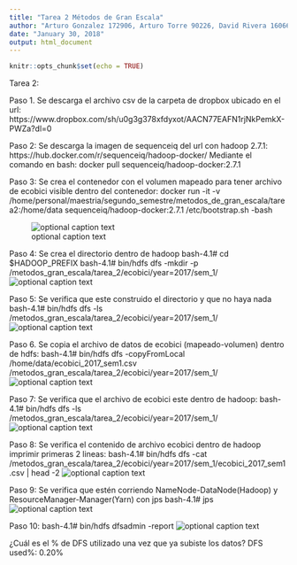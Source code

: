 ```yaml
---
title: "Tarea 2 Métodos de Gran Escala"
author: "Arturo Gonzalez 172906, Arturo Torre 90226, David Rivera 160668"
date: "January 30, 2018"
output: html_document
---
```


```r
knitr::opts_chunk$set(echo = TRUE)
```

Tarea 2:

Paso 1. Se descarga el archivo csv de la carpeta de dropbox ubicado en el url:  https://www.dropbox.com/sh/u0g3g378xfdyxot/AACN77EAFN1rjNkPemkX-PWZa?dl=0

Paso 2: Se descarga  la imagen de sequenceiq del url con hadoop 2.7.1: 
https://hub.docker.com/r/sequenceiq/hadoop-docker/
Mediante el comando en bash: docker pull sequenceiq/hadoop-docker:2.7.1 

Paso 3: Se crea el contenedor con el volumen mapeado para tener archivo de ecobici visible dentro del contenedor:
docker run -it -v /home/personal/maestria/segundo_semestre/metodos_de_gran_escala/tarea2:/home/data sequenceiq/hadoop-docker:2.7.1 /etc/bootstrap.sh -bash


![optional caption text](inicio.png)


Paso 4: Se crea el directorio dentro de hadoop 
bash-4.1# cd $HADOOP_PREFIX
bash-4.1# bin/hdfs dfs -mkdir -p /metodos_gran_escala/tarea_2/ecobici/year=2017/sem_1/
![optional caption text](directorio_vacio.png)



Paso 5: Se verifica que este construido el directorio y que no haya nada
bash-4.1# bin/hdfs dfs -ls /metodos_gran_escala/tarea_2/ecobici/year=2017/sem_1/
![optional caption text](lista_vacio.png)


Paso 6. Se copia el archivo de datos de ecobici (mapeado-volumen) dentro de hdfs:
bash-4.1# bin/hdfs dfs -copyFromLocal /home/data/ecobici_2017_sem1.csv /metodos_gran_escala/tarea_2/ecobici/year=2017/sem_1/
![optional caption text](copyFromLocal.png)


Paso 7: Se verifica que el archivo de ecobici este dentro de hadoop:
bash-4.1# bin/hdfs dfs -ls /metodos_gran_escala/tarea_2/ecobici/year=2017/sem_1/
![optional caption text](lista_archivo1.png)


Paso 8: Se verifica el  contenido de archivo ecobici dentro de hadoop imprimir primeras 2 lineas:
bash-4.1# bin/hdfs dfs -cat /metodos_gran_escala/tarea_2/ecobici/year=2017/sem_1/ecobici_2017_sem1.csv | head -2
![optional caption text](cat-archivo.png)


Paso 9: Se verifica que estén corriendo NameNode-DataNode(Hadoop) y ResourceManager-Manager(Yarn) con jps
bash-4.1# jps
![optional caption text](jps.png)

Paso 10: 
bash-4.1# bin/hdfs dfsadmin -report
![optional caption text](reporte.png)

¿Cuál es el % de DFS utilizado una vez que ya subiste los datos?
DFS used%: 0.20% 